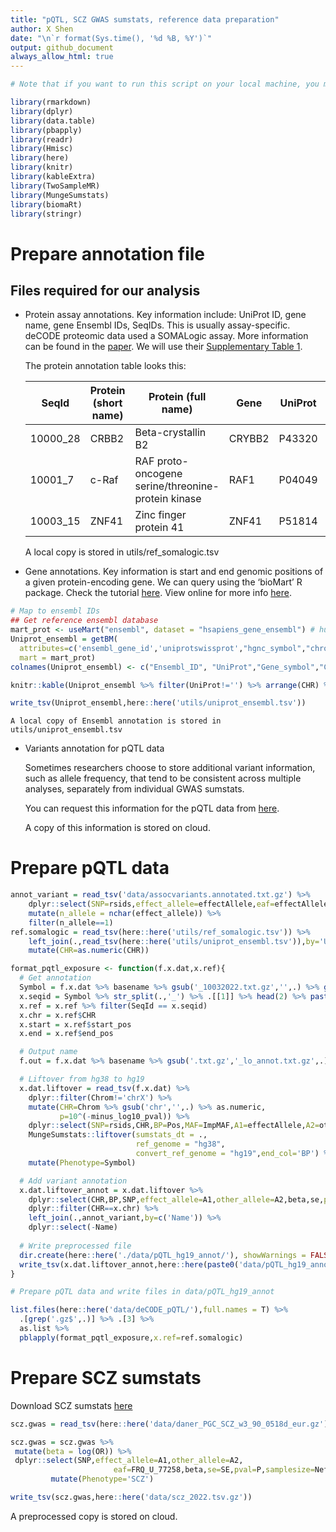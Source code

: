 ```yaml
---
title: "pQTL, SCZ GWAS sumstats, reference data preparation"
author: X Shen  
date: "\n`r format(Sys.time(), '%d %B, %Y')`"
output: github_document
always_allow_html: true
---
```


```r
# Note that if you want to run this script on your local machine, you may need to install additional packages listed down here.

library(rmarkdown)
library(dplyr)
library(data.table)
library(pbapply)
library(readr)
library(Hmisc)
library(here)
library(knitr)
library(kableExtra)
library(TwoSampleMR)
library(MungeSumstats)
library(biomaRt)
library(stringr)
```

# Prepare annotation file

## Files required for our analysis

-   Protein assay annotations. Key information include: UniProt ID, gene name, gene Ensembl IDs, SeqIDs. This is usually assay-specific. deCODE proteomic data used a SOMALogic assay. More information can be found in the [paper](https://www.nature.com/articles/s41588-021-00978-w). We will use their [Supplementary Table 1](https://static-content.springer.com/esm/art%3A10.1038%2Fs41588-021-00978-w/MediaObjects/41588_2021_978_MOESM4_ESM.xlsx).

    The protein annotation table looks this:

    | SeqId    | Protein (short name) | Protein (full name)                                | Gene   | UniProt | Organism | Type    | Ensembl.Gene.ID |
    | -------- | -------------------- | -------------------------------------------------- | ------ | ------- | -------- | ------- | --------------- |
    | 10000_28 | CRBB2                | Beta-crystallin B2                                 | CRYBB2 | P43320  | human    | Protein | ENSG00000244752 |
    | 10001_7  | c-Raf                | RAF proto-oncogene serine/threonine-protein kinase | RAF1   | P04049  | human    | Protein | ENSG00000132155 |
    | 10003_15 | ZNF41                | Zinc finger protein 41                             | ZNF41  | P51814  | human    | Protein | ENSG00000147124 |

    A local copy is stored in utils/ref_somalogic.tsv



-   Gene annotations. Key information is start and end genomic positions of a given protein-encoding gene. We can query using the 'bioMart' R package. Check the tutorial [here](https://bioconductor.org/packages/release/bioc/vignettes/biomaRt/inst/doc/accessing_ensembl.html). View online for more info [here](https://www.ensembl.org/info/data/biomart/how_to_use_biomart.html). 

```r
# Map to ensembl IDs
## Get reference ensembl database
mart_prot <- useMart("ensembl", dataset = "hsapiens_gene_ensembl") # human
Uniprot_ensembl = getBM(
  attributes=c('ensembl_gene_id','uniprotswissprot',"hgnc_symbol","chromosome_name","start_position","end_position"), 
  mart = mart_prot)
colnames(Uniprot_ensembl) <- c("Ensembl_ID", "UniProt","Gene_symbol","CHR","start_pos","end_pos")

knitr::kable(Uniprot_ensembl %>% filter(UniProt!='') %>% arrange(CHR) %>% head(5), "pipe")

write_tsv(Uniprot_ensembl,here::here('utils/uniprot_ensembl.tsv'))
```

    A local copy of Ensembl annotation is stored in utils/uniprot_ensembl.tsv


-   Variants annotation for pQTL data

    Sometimes researchers choose to store additional variant information, such as allele frequency, that tend to be consistent across multiple analyses, separately from individual GWAS sumstats. 

    You can request this information for the pQTL data from [here](https://download.decode.is/form/2021/assocvariants.annotated.txt.gz).

    A copy of this information is stored on cloud.


# Prepare pQTL data

```r
annot_variant = read_tsv('data/assocvariants.annotated.txt.gz') %>%
    dplyr::select(SNP=rsids,effect_allele=effectAllele,eaf=effectAlleleFreq,Name) %>%
    mutate(n_allele = nchar(effect_allele)) %>%
    filter(n_allele==1)
ref.somalogic = read_tsv(here::here('utils/ref_somalogic.tsv')) %>%
    left_join(.,read_tsv(here::here('utils/uniprot_ensembl.tsv')),by='UniProt') %>%
    mutate(CHR=as.numeric(CHR))

format_pqtl_exposure <- function(f.x.dat,x.ref){
  # Get annotation
  Symbol = f.x.dat %>% basename %>% gsub('_10032022.txt.gz','',.) %>% gsub('Proteomics_SMP_PC0_','',.) 
  x.seqid = Symbol %>% str_split(.,'_') %>% .[[1]] %>% head(2) %>% paste0(.,collapse='_')
  x.ref = x.ref %>% filter(SeqId == x.seqid)
  x.chr = x.ref$CHR
  x.start = x.ref$start_pos
  x.end = x.ref$end_pos

  # Output name
  f.out = f.x.dat %>% basename %>% gsub('.txt.gz','_lo_annot.txt.gz',.)

  # Liftover from hg38 to hg19
  x.dat.liftover = read_tsv(f.x.dat) %>%
    dplyr::filter(Chrom!='chrX') %>%
    mutate(CHR=Chrom %>% gsub('chr','',.) %>% as.numeric,
           p=10^(-minus_log10_pval)) %>%
    dplyr::select(SNP=rsids,CHR,BP=Pos,MAF=ImpMAF,A1=effectAllele,A2=otherAllele,beta=Beta,se=SE,p,N,Name) %>% 
    MungeSumstats::liftover(sumstats_dt = ., 
                            ref_genome = "hg38",
                            convert_ref_genome = "hg19",end_col='BP') %>% 
    mutate(Phenotype=Symbol) 

  # Add variant annotation
  x.dat.liftover_annot = x.dat.liftover %>%
    dplyr::select(CHR,BP,SNP,effect_allele=A1,other_allele=A2,beta,se,pval=p,samplesize=N,Phenotype,Name) %>% 
    dplyr::filter(CHR==x.chr) %>% 
    left_join(.,annot_variant,by=c('Name')) %>%
    dplyr::select(-Name)
  
  # Write preprocessed file
  dir.create(here::here('./data/pQTL_hg19_annot/'), showWarnings = FALSE)
  write_tsv(x.dat.liftover_annot,here::here(paste0('data/pQTL_hg19_annot/',f.out)))
}

# Prepare pQTL data and write files in data/pQTL_hg19_annot 

list.files(here::here('data/deCODE_pQTL/'),full.names = T) %>% 
  .[grep('.gz$',.)] %>% .[3] %>%
  as.list %>% 
  pblapply(format_pqtl_exposure,x.ref=ref.somalogic)
```


# Prepare SCZ sumstats

Download SCZ sumstats [here]( https://pgc.unc.edu/for-researchers/download-results/)

```r
scz.gwas = read_tsv(here::here('data/daner_PGC_SCZ_w3_90_0518d_eur.gz'))
```

```r
scz.gwas = scz.gwas %>% 
 mutate(beta = log(OR)) %>% 
 dplyr::select(SNP,effect_allele=A1,other_allele=A2,
                       eaf=FRQ_U_77258,beta,se=SE,pval=P,samplesize=Neff) %>% 
         mutate(Phenotype='SCZ') 

write_tsv(scz.gwas,here::here('data/scz_2022.tsv.gz'))
```

A preprocessed copy is stored on cloud.